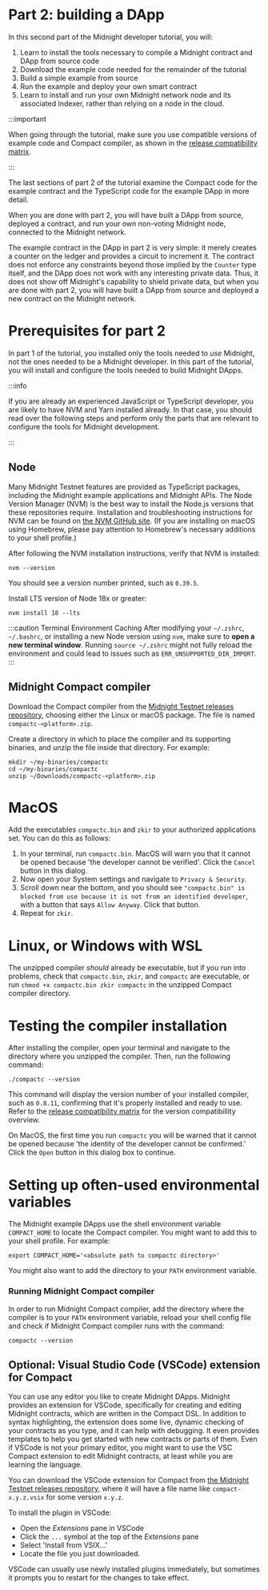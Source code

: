 ---
---

# Part 2: building a DApp

In this second part of the Midnight developer tutorial, you will:

1. Learn to install the tools necessary to compile a Midnight contract
   and DApp from source code
2. Download the example code needed for the remainder of the tutorial
3. Build a simple example from source
4. Run the example and deploy your own smart contract
5. Learn to install and run your own Midnight network node and its
   associated Indexer, rather than relying on a node in the
   cloud.

:::important

When going through the tutorial, make sure you use compatible versions of
example code and Compact compiler, as shown in the [release compatibility matrix](../../../relnotes/comp-matrix).


:::


The last sections of part 2 of the tutorial examine the Compact code for the
example contract and the TypeScript code for the example DApp in more
detail.

When you are done with part 2, you will have built a DApp from source,
deployed a contract, and run your own non-voting Midnight node,
connected to the Midnight network.

The example contract in the DApp in part 2 is very simple: it merely
creates a counter on the ledger and provides a circuit to increment it.
The contract does not enforce any constraints beyond those implied by
the `Counter` type itself, and the DApp does not work with any
interesting private data.  Thus, it does not show off Midnight's
capability to shield private data, but when you are done with part 2,
you will have built a DApp from source and deployed a new contract on
the Midnight network.

# Prerequisites for part 2

In part 1 of the tutorial, you installed only the tools needed to
*use* Midnight, not the ones needed to be a Midnight developer.  In
this part of the tutorial, you will install and configure the tools
needed to build Midnight DApps.

:::info

If you are already an experienced JavaScript or TypeScript developer,
you are likely to have NVM and Yarn installed already.  In that case,
you should read over the following steps and perform only the parts
that are relevant to configure the tools for Midnight development.

:::

## Node

Many Midnight Testnet features are provided as TypeScript packages,
including the Midnight example applications and Midnight APIs.  The
Node Version Manager (NVM) is the best way to
install the Node.js versions that these repositories require.
Installation and troubleshooting instructions for NVM can be found on
[the NVM GitHub site](https://github.com/nvm-sh/nvm#installing-and-updating).
(If you are installing on macOS using Homebrew, please pay attention
to Homebrew's necessary additions to your shell profile.)

After following the NVM installation instructions, verify that NVM is
installed:

```shell
nvm --version
```

You should see a version number printed, such as `0.39.5`.

Install LTS version of Node 18x or greater: 

```
nvm install 18 --lts
```

:::caution Terminal Environment Caching
After modifying your `~/.zshrc`, `~/.bashrc`, or installing a new Node version using `nvm`, make sure to **open a new terminal window**. Running `source ~/.zshrc` might not fully reload the environment and could lead to issues such as `ERR_UNSUPPORTED_DIR_IMPORT`.
:::

## Midnight Compact compiler

Download the Compact compiler from
the [Midnight Testnet releases repository](../../../relnotes/overview),
choosing either the Linux or macOS package.  The file is named
`compactc-<platform>.zip`.

Create a directory in which to place the compiler and its supporting
binaries, and unzip the file inside that directory.  For example:

```shell
mkdir ~/my-binaries/compactc
cd ~/my-binaries/compactc
unzip ~/Downloads/compactc-<platform>.zip
```

# MacOS

Add the executables `compactc.bin` and `zkir` to your authorized applications set.  You can do this as follows:

1. In your terminal, run `compactc.bin`. MacOS will warn you that it cannot be opened because 'the developer cannot be verified'.  Click the `Cancel` button in this dialog.
2. Now open your System settings and navigate to `Privacy & Security`.
3. Scroll down near the bottom, and you should see `"compactc.bin" is blocked from use because it is not from an identified developer`, with a button that says `Allow Anyway`.  Click that button.
4. Repeat for `zkir`.

# Linux, or Windows with WSL

The unzipped compiler *should* already be executable, but if you run into problems, check that `compactc.bin`, `zkir`, and `compactc` are executable, or run `chmod +x compactc.bin zkir compactc` in the unzipped Compact compiler directory.

# Testing the compiler installation

After installing the compiler, open your terminal and navigate to the directory where you unzipped the compiler. Then, run the following command:

```shell
./compactc --version
```

This command will display the version number of your installed compiler, such as `0.8.11`, confirming that it's properly installed and ready to use. Refer to the [release compatibility matrix](../../../relnotes/comp-matrix) for the version compatibillity overview.

On MacOS, the first time you run `compactc` you will be warned that it cannot be opened because 'the identity of the developer cannot be confirmed.' Click the `Open` button in this dialog box to continue.

# Setting up often-used environmental variables

The Midnight example DApps use the shell environment variable
`COMPACT_HOME` to locate the Compact compiler.  You might want to add
this to your shell profile.  For example:

```shell
export COMPACT_HOME='<absolute path to compactc directory>'
```

You might also want to add the directory to your `PATH` environment variable.

### Running Midnight Compact compiler

In order to run Midnight Compact compiler, add the directory where the compiler is to your `PATH` environment variable, reload your shell config file and check if Midnight Compact compiler runs with the command:

```shell
compactc --version
```

## Optional: Visual Studio Code (VSCode) extension for Compact

You can use any editor you like to create Midnight DApps.
Midnight provides an extension for VSCode, specifically for creating
and editing Midnight contracts, which are written in the Compact DSL.  In addition to syntax
highlighting, the extension does some live, dynamic checking of your
contracts as you type, and it can help with debugging.  It even
provides templates to help you get started with new contracts or parts
of them.  Even if VSCode is not your primary editor, you might want to
use the VSC Compact extension to edit Midnight contracts, at least while
you are learning the language.

You can download the VSCode extension for Compact from
[the Midnight Testnet releases repository](../../../relnotes/overview),
where it will have a file name like `compact-x.y.z.vsix` for some version `x.y.z`.

To install the plugin in VSCode:
- Open the *Extensions* pane in VSCode
- Click the `...` symbol at the top of the *Extensions* pane
- Select 'Install from VSIX...'
- Locate the file you just downloaded.

VSCode can usually use newly installed plugins immediately, but
sometimes it prompts you to restart for the changes to take effect.
